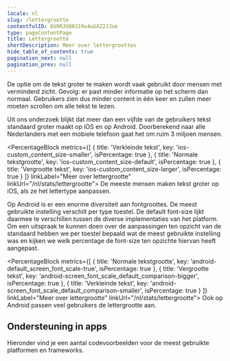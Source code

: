 ```yaml
---
locale: nl
slug: /lettergrootte
contentfulID: 6U9RJU80319u4uGXZ2JJoe
type: pageContentPage
title: Lettergrootte
shortDescription: Meer over lettergroottes
hide_table_of_contents: true
pagination_next: null
pagination_prev: null
---
```


De optie om de tekst groter te maken wordt vaak gebruikt door mensen met verminderd zicht. Gevolg: er past minder informatie op het scherm dan normaal. Gebruikers zien dus minder content in één keer en zullen meer moeten scrollen om alle tekst te lezen.

Uit ons onderzoek blijkt dat meer dan een vijfde van de gebruikers tekst standaard groter maakt op iOS en op Android. Doorberekend naar alle Nederlanders met een mobiele telefoon gaat het om ruim 3 miljoen mensen.

<PercentageBlock
  metrics={[
    { title: 'Verkleinde tekst', key: 'ios-custom_content_size-smaller', isPercentage: true },
    { title: 'Normale tekstgrootte', key: 'ios-custom_content_size-default', isPercentage: true },
    { title: 'Vergrootte tekst', key: 'ios-custom_content_size-larger', isPercentage: true }
  ]}
  linkLabel="Meer over lettergrootte"
  linkUrl="/nl/stats/lettergrootte">
  De meeste mensen maken tekst groter op iOS, als ze het lettertype aanpassen. 
</PercentageBlock>

Op Android is er een enorme diversiteit aan fontgroottes. De meest gebruikte instelling verschilt per type toestel. De default font-size lijkt daarmee te verschillen tussen de diverse implementaties van het platform. Om een uitspraak te kunnen doen over de aanpassingen ten opzicht van de standaard hebben we per toestel bepaald wat de meest gebruikte instelling was en kijken we welk percentage de font-size ten opzichte hiervan heeft aangepast.

<PercentageBlock
  metrics={[
    { title: 'Normale tekstgrootte', key: 'android-default_screen_font_scale-true', isPercentage: true },
    { title: 'Vergrootte tekst', key: 'android-screen_font_scale_default_comparison-bigger', isPercentage: true },
    { title: 'Verkleinde tekst', key: 'android-screen_font_scale_default_comparison-smaller', isPercentage: true }
  ]}
  linkLabel="Meer over lettergrootte"
  linkUrl="/nl/stats/lettergrootte">
  Ook op Android passen veel gebruikers de lettergrootte aan.
</PercentageBlock>

<Quote
  quote="De grootte van teksten aanpassen is voor mij noodzakelijk."
  name="Edith"
  imageSrc="/img/light/Edith-s.jpg"
  alt="Foto van Edith"
  linkLabel="Lees het interview met Edith"
  url="/nl/articles/edith"
/>

## Ondersteuning in apps 

Hieronder vind je een aantal codevoorbeelden voor de meest gebruikte platformen en frameworks.

<CodeSample id="text-scale" locale="nl"/>